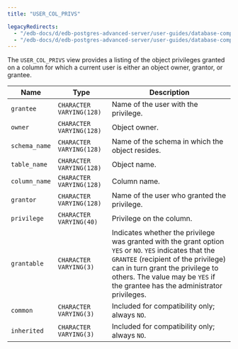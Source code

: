 ```yaml
---
title: "USER_COL_PRIVS"

legacyRedirects:
  - "/edb-docs/d/edb-postgres-advanced-server/user-guides/database-compatibility-for-oracle-developers-catalog-views-guide/13/user_col_privs.html"
  - "/edb-docs/d/edb-postgres-advanced-server/user-guides/database-compatibility-for-oracle-developers-catalog-views-guide/latest/user_col_privs.html"
---
```


<div id="user_col_privs" class="registered_link"></div>

The `USER_COL_PRIVS` view provides a listing of the object privileges granted on a column for which a current user is either an object owner, grantor, or grantee.

| Name          | Type                     | Description                                                                                                                                                                                                                                                         |
| ------------- | ------------------------ | ------------------------------------------------------------------------------------------------------------------------------------------------------------------------------------------------------------------------------------------------------------------- |
| `grantee`     | `CHARACTER VARYING(128)` | Name of the user with the privilege.                                                                                                                                                                                                                                |
| `owner`       | `CHARACTER VARYING(128)` | Object owner.                                                                                                                                                                                                                                                       |
| `schema_name` | `CHARACTER VARYING(128)` | Name of the schema in which the object resides.                                                                                                                                                                                                                     |
| `table_name`  | `CHARACTER VARYING(128)` | Object name.                                                                                                                                                                                                                                                        |
| `column_name` | `CHARACTER VARYING(128)` | Column name.                                                                                                                                                                                                                                                        |
| `grantor`     | `CHARACTER VARYING(128)` | Name of the user who granted the privilege.                                                                                                                                                                                                                         |
| `privilege`   | `CHARACTER VARYING(40)`  | Privilege on the column.                                                                                                                                                                                                                                            |
| `grantable`   | `CHARACTER VARYING(3)`   | Indicates whether the privilege was granted with the grant option `YES` or `NO`. `YES` indicates that the `GRANTEE` (recipient of the privilege) can in turn grant the privilege to others. The value may be `YES` if the grantee has the administrator privileges. |
| `common`      | `CHARACTER VARYING(3)`   | Included for compatibility only; always `NO`.                                                                                                                                                                                                                       |
| `inherited`   | `CHARACTER VARYING(3)`   | Included for compatibility only; always `NO`.                                                                                                                                                                                                                       |
